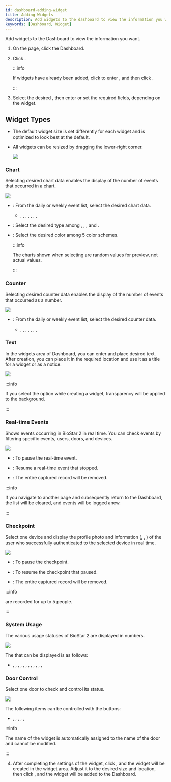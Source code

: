 ```yaml
---
id: dashboard-adding-widget
title: Adding Widgets
description: Add widgets to the dashboard to view the information you want.
keywords: [Dashboard, Widget]
---
```


Add widgets to the <Cmd>Dashboard</Cmd> to view the information you want.

1. On the <Cmd sid='shell.header.launcher' /> page, click the <Cmd>Dashboard</Cmd>.

1. Click <Cmd sid='reportApp.addWidget' product='2' />.

    :::info

    If widgets have already been added, click <IcSet2 /> to enter <Cmd sid='reportApp.dashboardSettings' product='2' />, and then click <Cmd sid='reportApp.addWidget' product='2' />.

    :::

1. Select the desired <Cmd sid='reportApp.widgetTypes' product='2' />, then enter or set the required fields, depending on the widget.

## Widget Types

* The default widget size is set differently for each widget and is optimized to look best at the default.

* All widgets can be resized by dragging the lower-right corner.

    <Image src='/img/biostarx-adjust-win-size.png' caption />

### Chart

Selecting desired chart data enables the display of the number of events that occurred in a chart.

<Image src='/img/common/biostarx-chart.png' caption alone />

* <Cmd sid='reportApp.widgetTypes.chartData' product='2' />: From the daily or weekly event list, select the desired chart data.

    * <Cmd sid='reportApp.dailyAccessGranted' product='2' />, <Cmd sid='reportApp.dailyAccessDenied' product='2' />, <Cmd sid='reportApp.dailyCommunicationIssue' product='2' />, <Cmd sid='reportApp.dailyAPBViolation' product='2' />, <Cmd sid='reportApp.weeklyAccessGranted' product='2' />, <Cmd sid='reportApp.weeklyAccessDenied' product='2' />, <Cmd sid='reportApp.weeklyCommunicationIssue' product='2' />, <Cmd sid='reportApp.weeklyAPBViolation' product='2' />

* <Cmd sid='reportApp.chartType' product='2' />: Select the desired type among <Cmd sid='reportApp.chartTypes.verticalBar' product='2' />, <Cmd sid='reportApp.chartTypes.horizontalBar' product='2' />, <Cmd sid='reportApp.chartTypes.line' product='2' />, and <Cmd sid='reportApp.chartTypes.pie' product='2' />.

* <Cmd sid='reportApp.chartColorSchemes' product='2' />: Select the desired color among 5 color schemes.

    :::info

    The charts shown when selecting <Cmd sid='reportApp.chartColorSchemes' product='2' /> are random values for preview, not actual values.

    :::

### Counter

Selecting desired counter data enables the display of the number of events that occurred as a number.

<Image src='/img/common/biostarx-counter.png' caption alone />

* <Cmd sid='reportApp.widgetTypes.counterData' product='2' />: From the daily or weekly event list, select the desired counter data.

    * <Cmd sid='reportApp.dailyAccessGranted' product='2' />, <Cmd sid='reportApp.dailyAccessDenied' product='2' />, <Cmd sid='reportApp.dailyCommunicationIssue' product='2' />, <Cmd sid='reportApp.dailyAPBViolation' product='2' />, <Cmd sid='reportApp.weeklyAccessGranted' product='2' />, <Cmd sid='reportApp.weeklyAccessDenied' product='2' />, <Cmd sid='reportApp.weeklyCommunicationIssue' product='2' />, <Cmd sid='reportApp.weeklyAPBViolation' product='2' />

### Text

In the widgets area of <Cmd>Dashboard</Cmd>, you can enter and place desired text. After creation, you can place it in the required location and use it as a title for a widget or as a notice.

<Image src='/img/common/biostarx-text.png' caption alone />

:::info

If you select the <Cmd sid='reportApp.widgetTypes.text.removeBackground' product='2' /> option while creating a <Cmd sid='reportApp.widgetTypes.text' product='2' /> widget, transparency will be applied to the background.

:::

### Real-time Events

Shows events occurring in BioStar 2 in real time. You can check events by filtering specific events, users, doors, and devices.

<Image src='/img/biostarx-real-time-event.png' caption />

* <Cmd sid='reportApp.pause' product='2' />: To pause the real-time event.

* <Cmd sid='reportApp.play' product='2' />: Resume a real-time event that stopped.

* <Cmd sid='reportApp.clear' product='2' />: The entire captured record will be removed.

:::info

If you navigate to another page and subsequently return to the <Cmd>Dashboard</Cmd>, the list will be cleared, and events will be logged anew.

:::

### Checkpoint

Select one device and display the profile photo and information (<Cmd sid='reportApp.user' product='2' />, <Cmd sid='reportApp.date' product='2' />, <Cmd sid='reportApp.device' product='2' />) of the user who successfully authenticated to the selected device in real time.

<Image src='/img/biostarx-checkpoint.png' caption />

* <Cmd sid='reportApp.pause' product='2' />: To pause the checkpoint.

* <Cmd sid='reportApp.play' product='2' />: To resume the checkpoint that paused.

* <Cmd sid='reportApp.clear' product='2' />: The entire captured record will be removed.

:::info

<Cmd sid='reportApp.widgetTypes.checkpoint' product='2' /> are recorded for up to 5 people.

:::

### System Usage

The various usage statuses of BioStar 2 are displayed in numbers.

<Image src='/img/common/biostarx-system-usage.png' caption alone />

The <Cmd sid='reportApp.widgetTypes.systemUsage' product='2' /> that can be displayed is as follows:

* <Cmd sid='reportApp.systemUsage.users' product='2' />, <Cmd sid='reportApp.systemUsage.cards' product='2' />, <Cmd sid='reportApp.systemUsage.fingerprint' product='2' />, <Cmd sid='reportApp.systemUsage.visualFace' product='2' />, <Cmd sid='reportApp.systemUsage.face' product='2' />, <Cmd sid='reportApp.systemUsage.qrBarcode' product='2' />, <Cmd sid='reportApp.systemUsage.mobileAccessCard' product='2' />, <Cmd sid='reportApp.systemUsage.devices' product='2' />, <Cmd sid='reportApp.systemUsage.doors' product='2' />, <Cmd sid='reportApp.systemUsage.zones' product='2' />, <Cmd sid='reportApp.systemUsage.accessGroups' product='2' />, <Cmd sid='reportApp.systemUsage.userGroups' product='2' />, <Cmd sid='reportApp.systemUsage.deviceGroups' product='2' />

### Door Control

Select one door to check and control its status.

<Image src='/img/biostarx-door-control.png' caption />

The following items can be controlled with the <Cmd sid='reportApp.doorControl.actionsBtn' product='2' /> buttons:

* <Cmd sid='reportApp.doorControl.actions.open' product='2' />, <Cmd sid='reportApp.doorControl.actions.normalize' product='2' />, <Cmd sid='reportApp.doorControl.actions.lock' product='2' />, <Cmd sid='reportApp.doorControl.actions.unlock' product='2' />, <Cmd sid='reportApp.doorControl.actions.clearAlarm' product='2' />, <Cmd sid='reportApp.doorControl.actions.clearAPB' product='2' />

:::info

The name of the <Cmd sid='reportApp.widgetTypes.doorControl' product='2' /> widget is automatically assigned to the name of the door and cannot be modified.

:::

4. After completing the settings of the widget, click <Cmd sid='reportApp.apply' product='2' />, and the widget will be created in the widget area. Adjust it to the desired size and location, then click <Cmd sid='reportApp.apply' product='2' />, and the widget will be added to the <Cmd>Dashboard</Cmd>.